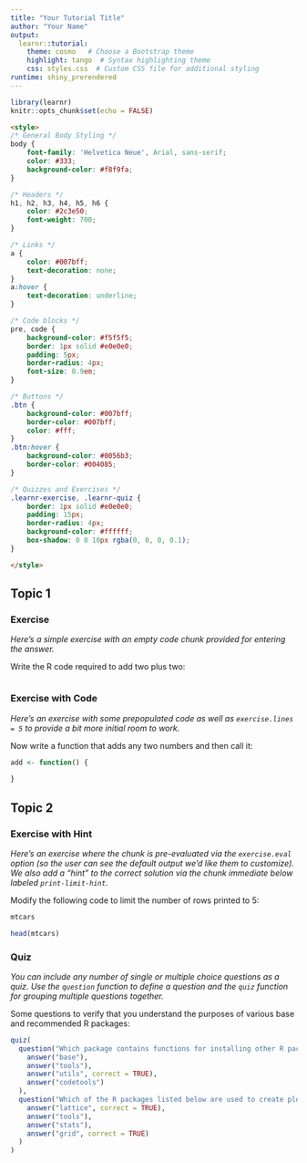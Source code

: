 ```yaml
---
title: "Your Tutorial Title"
author: "Your Name"
output:
  learnr::tutorial:
    theme: cosmo   # Choose a Bootstrap theme
    highlight: tango  # Syntax highlighting theme
    css: styles.css  # Custom CSS file for additional styling
runtime: shiny_prerendered
---
```


```r
library(learnr)
knitr::opts_chunk$set(echo = FALSE)
```

```html
<style>
/* General Body Styling */
body {
    font-family: 'Helvetica Neue', Arial, sans-serif;
    color: #333;
    background-color: #f8f9fa;
}

/* Headers */
h1, h2, h3, h4, h5, h6 {
    color: #2c3e50;
    font-weight: 700;
}

/* Links */
a {
    color: #007bff;
    text-decoration: none;
}
a:hover {
    text-decoration: underline;
}

/* Code blocks */
pre, code {
    background-color: #f5f5f5;
    border: 1px solid #e0e0e0;
    padding: 5px;
    border-radius: 4px;
    font-size: 0.9em;
}

/* Buttons */
.btn {
    background-color: #007bff;
    border-color: #007bff;
    color: #fff;
}
.btn:hover {
    background-color: #0056b3;
    border-color: #004085;
}

/* Quizzes and Exercises */
.learnr-exercise, .learnr-quiz {
    border: 1px solid #e0e0e0;
    padding: 15px;
    border-radius: 4px;
    background-color: #ffffff;
    box-shadow: 0 0 10px rgba(0, 0, 0, 0.1);
}

</style>

```

## Topic 1

### Exercise 

*Here's a simple exercise with an empty code chunk provided for entering the answer.*

Write the R code required to add two plus two:

```r

```

### Exercise with Code

*Here's an exercise with some prepopulated code as well as `exercise.lines = 5` to provide a bit more initial room to work.*

Now write a function that adds any two numbers and then call it:

```r
add <- function() {
  
}
```

## Topic 2

### Exercise with Hint

*Here's an exercise where the chunk is pre-evaluated via the `exercise.eval` option (so the user can see the default output we'd like them to customize). We also add a "hint" to the correct solution via the chunk immediate below labeled `print-limit-hint`.*

Modify the following code to limit the number of rows printed to 5:

```r
mtcars
```

```r
head(mtcars)
```

### Quiz

*You can include any number of single or multiple choice questions as a quiz. Use the `question` function to define a question and the `quiz` function for grouping multiple questions together.*

Some questions to verify that you understand the purposes of various base and recommended R packages:

```r
quiz(
  question("Which package contains functions for installing other R packages?",
    answer("base"),
    answer("tools"),
    answer("utils", correct = TRUE),
    answer("codetools")
  ),
  question("Which of the R packages listed below are used to create plots?",
    answer("lattice", correct = TRUE),
    answer("tools"),
    answer("stats"),
    answer("grid", correct = TRUE)
  )
)
```

